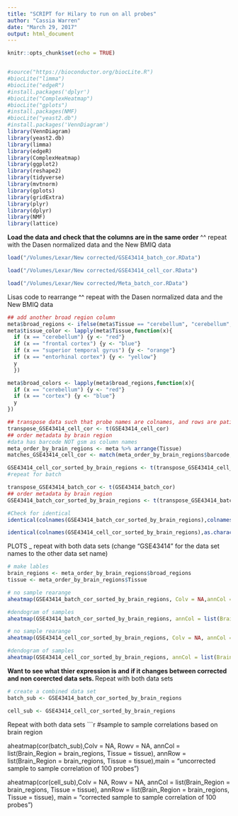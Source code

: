 ```yaml
---
title: "SCRIPT for Hilary to run on all probes"
author: "Cassia Warren"
date: "March 29, 2017"
output: html_document
---
```


```r
knitr::opts_chunk$set(echo = TRUE)


#source("https://bioconductor.org/biocLite.R")
#biocLite("limma")
#biocLite("edgeR")
#install.packages('dplyr')
#biocLite("ComplexHeatmap")
#biocLite("gplots")
#install.packages(NMF)
#biocLite("yeast2.db")
#install.packages('VennDiagram')
library(VennDiagram)
library(yeast2.db) 	
library(limma)
library(edgeR)
library(ComplexHeatmap)
library(ggplot2)
library(reshape2)
library(tidyverse)
library(mvtnorm)
library(gplots)
library(gridExtra)
library(plyr)
library(dplyr)
library(NMF)
library(lattice)
```


**Load the data and check that the columns are in the same order**
^^ repeat with the Dasen normalized data and the New BMIQ data

```r

load("/Volumes/Lexar/New corrected/GSE43414_batch_cor.RData")

load("/Volumes/Lexar/New corrected/GSE43414_cell_cor.RData")

load("/Volumes/Lexar/New corrected/Meta_batch_cor.RData")

```

Lisas code to rearrange
^^ repeat with the Dasen normalized data and the New BMIQ data
```r

## add another broad region column
meta$broad_regions <- ifelse(meta$Tissue == "cerebellum", "cerebellum","cortex")
meta$tissue_color <- lapply(meta$Tissue,function(x){
  if (x == "cerebellum") {y <- "red"}
  if (x == "frontal cortex") {y <- "blue"}
  if (x == "superior temporal gyrus") {y <- "orange"}
  if (x == "entorhinal cortex") {y <- "yellow"}
  y
  })

meta$broad_colors <- lapply(meta$broad_regions,function(x){
  if (x == "cerebellum") {y <- "red"}
  if (x == "cortex") {y <- "blue"}
  y
})

## transpose data such that probe names are colnames, and rows are patient samples
transpose_GSE43414_cell_cor <- t(GSE43414_cell_cor)
## order metadata by brain region
#data has barcode NOT gsm as column names
meta_order_by_brain_regions <- meta %>% arrange(Tissue)
matches_GSE43414_cell_cor <- match(meta_order_by_brain_regions$barcode, rownames(transpose_GSE43414_cell_cor))

GSE43414_cell_cor_sorted_by_brain_regions <- t(transpose_GSE43414_cell_cor[matches_GSE43414_cell_cor,])
#repeat for batch

transpose_GSE43414_batch_cor <- t(GSE43414_batch_cor)
## order metadata by brain region
GSE43414_batch_cor_sorted_by_brain_regions <- t(transpose_GSE43414_batch_cor[matches_GSE43414_cell_cor,])

#Check for identical 
identical(colnames(GSE43414_batch_cor_sorted_by_brain_regions),colnames(GSE43414_cell_cor_sorted_by_brain_regions)) # TRUE

identical(colnames(GSE43414_cell_cor_sorted_by_brain_regions),as.character(meta_order_by_brain_regions$barcode)) #TRUE


```


PLOTS _ repeat with both data sets (change "GSE43414" for the data set names to the other data set name)
```r

# make lables
brain_regions <- meta_order_by_brain_regions$broad_regions
tissue <- meta_order_by_brain_regions$Tissue

# no sample rearange
aheatmap(GSE43414_batch_cor_sorted_by_brain_regions, Colv = NA,annCol = list(Brain_Region = brain_regions, Tissue = tissue), main =  "Uncorrected heatmap")

#dendogram of samples
aheatmap(GSE43414_batch_cor_sorted_by_brain_regions, annCol = list(Brain_Region = brain_regions, Tissue = tissue), main =  "Uncorrected heatmap")

# no sample rearange
aheatmap(GSE43414_cell_cor_sorted_by_brain_regions, Colv = NA, annCol = list(Brain_Region = brain_regions, Tissue = tissue, main = "Corrected heatmap"))

#dendogram of samples
aheatmap(GSE43414_cell_cor_sorted_by_brain_regions, annCol = list(Brain_Region = brain_regions, Tissue = tissue, main = "Corrected heatmap"))

```


**Want to see what thier expression is and if it changes between corrected and non corercted data sets. **
Repeat with both data sets
```r

# create a combined data set
batch_sub <- GSE43414_batch_cor_sorted_by_brain_regions

cell_sub <- GSE43414_cell_cor_sorted_by_brain_regions

```

Repeat with both data sets
```r
#sample to sample correlations based on brain region


aheatmap(cor(batch_sub),Colv = NA, Rowv = NA,  annCol = list(Brain_Region = brain_regions, Tissue = tissue), annRow = list(Brain_Region = brain_regions, Tissue = tissue),main = "uncorrected sample to sample correlation of 100 probes")

aheatmap(cor(cell_sub),Colv = NA, Rowv = NA,  annCol = list(Brain_Region = brain_regions, Tissue = tissue), annRow = list(Brain_Region = brain_regions, Tissue = tissue), main = "corrected sample to sample correlation of 100 probes")